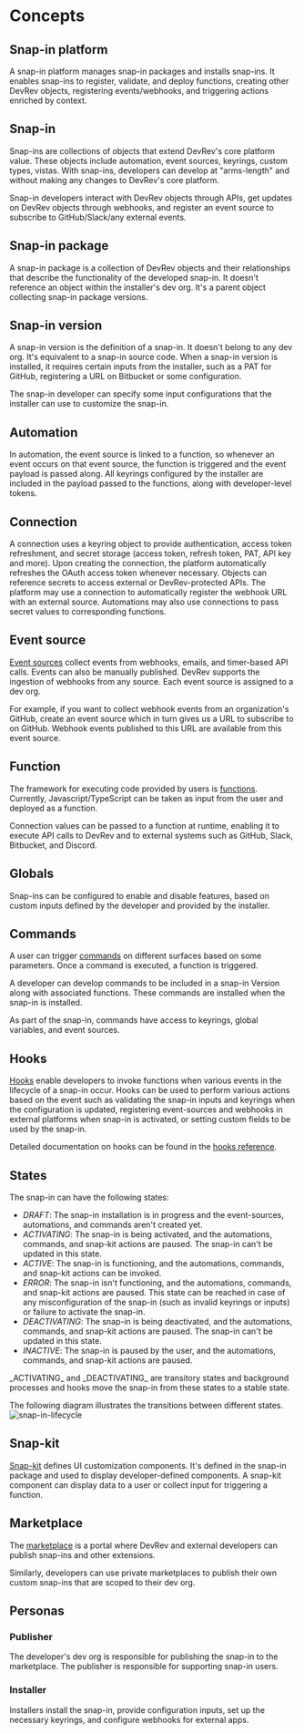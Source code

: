 # Concepts

## Snap-in platform

A snap-in platform manages snap-in packages and installs snap-ins. It enables snap-ins to register, validate, and deploy functions, creating other DevRev objects, registering events/webhooks, and triggering actions enriched by context.

## Snap-in

Snap-ins are collections of objects that extend DevRev's core platform value. These objects include automation, event sources, keyrings, custom types, vistas. With snap-ins, developers can develop at "arms-length" and without making any changes to DevRev's core platform.

Snap-in developers interact with DevRev objects through APIs, get updates on DevRev objects through webhooks, and register an event source to subscribe to GitHub/Slack/any external events.

## Snap-in package

A snap-in package is a collection of DevRev objects and their relationships that describe the functionality of the developed snap-in. It doesn't reference an object within the installer's dev org. It's a parent object collecting snap-in package versions.

## Snap-in version

A snap-in version is the definition of a snap-in. It doesn't belong to any dev org. It's equivalent to a snap-in source code. When a snap-in version is installed, it requires certain inputs from the installer, such as a PAT for GitHub, registering a URL on Bitbucket or some configuration.

The snap-in developer can specify some input configurations that the installer can use to customize the snap-in.

## Automation

In automation, the event source is linked to a function, so whenever an event occurs on that event source, the function is triggered and the event payload is passed along. All keyrings configured by the installer are included in the payload passed to the functions, along with developer-level tokens.

## Connection

A connection uses a keyring object to provide authentication, access token refreshment, and secret storage (access token, refresh token, PAT, API key and more). Upon creating the connection, the platform automatically refreshes the OAuth access token whenever necessary. Objects can reference secrets to access external or DevRev-protected APIs. The platform may use a connection to automatically register the webhook URL with an external source. Automations may also use connections to pass secret values to corresponding functions.

## Event source

[Event sources](/snap-in-development/references/event-sources) collect events from webhooks, emails, and timer-based API calls. Events can also be manually published. DevRev supports the ingestion of webhooks from any source. Each event source is assigned to a dev org.

For example, if you want to collect webhook events from an organization's GitHub, create an event source which in turn gives us a URL to subscribe to on GitHub. Webhook events published to this URL are available from this event source.

## Function

The framework for executing code provided by users is [functions](/snap-in-development/references/functions). Currently, Javascript/TypeScript can be taken as input from the user and deployed as a function.

Connection values can be passed to a function at runtime, enabling it to execute API calls to DevRev and to external systems such as GitHub, Slack, Bitbucket, and Discord.

## Globals

Snap-ins can be configured to enable and disable features, based on custom inputs defined by the developer and provided by the installer.

## Commands

A user can trigger [commands](/snap-in-development/references/commands) on different surfaces based on some parameters. Once a command is executed, a function is triggered.

A developer can develop commands to be included in a snap-in Version along with associated functions. These commands are installed when the snap-in is installed.

As part of the snap-in, commands have access to keyrings, global variables, and event sources.

## Hooks

[Hooks](/snap-in-development/references/hooks) enable developers to invoke functions when various events in the lifecycle of a snap-in occur. Hooks can be used to perform various actions based on the event such as validating the snap-in inputs and keyrings when the configuration is updated, registering event-sources and webhooks in external platforms when snap-in is activated, or setting custom fields to be used by the snap-in.

Detailed documentation on hooks can be found in the [hooks reference](/snap-in-development/references/hooks).

## States

The snap-in can have the following states:

- _DRAFT_: The snap-in installation is in progress and the event-sources, automations, and commands aren't created yet.
- _ACTIVATING_: The snap-in is being activated, and the automations, commands, and snap-kit actions are paused. The snap-in can't be updated in this state.
- _ACTIVE_: The snap-in is functioning, and the automations, commands, and snap-kit actions can be invoked.
- _ERROR_: The snap-in isn't functioning, and the automations, commands, and snap-kit actions are paused. This state can be reached in case of any misconfiguration of the snap-in (such as invalid keyrings or inputs) or failure to activate the snap-in.
- _DEACTIVATING_: The snap-in is being deactivated, and the automations, commands, and snap-kit actions are paused. The snap-in can't be updated in this state.
- _INACTIVE_: The snap-in is paused by the user, and the automations, commands, and snap-kit actions are paused.

<Callout intent="info">
_ACTIVATING_ and _DEACTIVATING_ are transitory states and background processes and hooks move the snap-in from these states to a stable state.
</Callout>

The following diagram illustrates the transitions between different states.
![snap-in-lifecycle](https://github.com/devrev/fern-api-docs/assets/74637789/b8eaf357-e215-4648-917f-ffd795c20101)

## Snap-kit

[Snap-kit](/snap-in-development/references/snapkit) defines UI customization components. It's defined in the snap-in package and used to display developer-defined components. A snap-kit component can display data to a user or collect input for triggering a function.

## Marketplace

The [marketplace](https://marketplace.devrev.ai/marketplace) is a portal where DevRev and external developers can publish snap-ins and other extensions.

Similarly, developers can use private marketplaces to publish their own custom snap-ins that are scoped to their dev org.

## Personas

### Publisher

The developer's dev org is responsible for publishing the snap-in to the marketplace. The publisher is responsible for supporting snap-in users.

### Installer

Installers install the snap-in, provide configuration inputs, set up the necessary keyrings, and configure webhooks for external apps.
